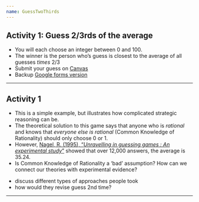 ```yaml
---
name: GuessTwoThirds
---
```


## Activity 1: Guess 2/3rds of the average
::: {.incremental}
  - You will each choose an integer between 0 and 100. 
  - The winner is the person who's guess is closest to the [average of all guesses *times* 2/3]{.hii}
  - Submit your guess on [Canvas](https://canvas.uoregon.edu/courses/233504/quizzes/329305)
  - Backup [Google forms version](https://docs.google.com/forms/d/e/1FAIpQLSdJoCIYnrQSzEQA1m0BDLFB5_l0PBloLL558ZWc1PfhHvxs2Q/viewform?usp=sf_link)
:::
---

## Activity 1

::: {.incremental}
  - This is a simple example, but illustrates how complicated strategic reasoning can be.
  - The theoretical solution to this game says that anyone who is *rational* and knows that *everyone else is rational* (Common Knowledge of Rationality) should only choose 0 or 1. 
  - However, [Nagel, R. (1995), "*Unravelling in guessing games : An experimental study*"](https://www.jstor.org/stable/2950991) showed that over 12,000 answers, the average is 35.24.
  - Is Common Knowledge of Rationality a 'bad' assumption? How can we connect our theories with experimental evidence?
:::

::: notes
  * discuss different types of approaches people took
  * how would they revise guess 2nd time?
:::
---
